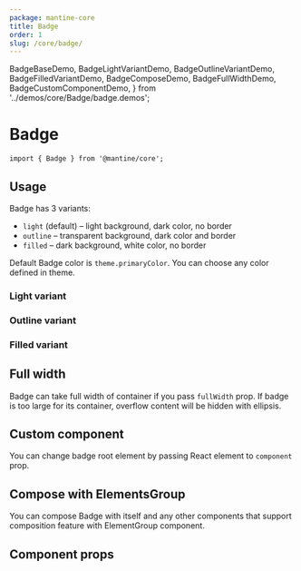 ```yaml
---
package: mantine-core
title: Badge
order: 1
slug: /core/badge/
---
```


  BadgeBaseDemo,
  BadgeLightVariantDemo,
  BadgeOutlineVariantDemo,
  BadgeFilledVariantDemo,
  BadgeComposeDemo,
  BadgeFullWidthDemo,
  BadgeCustomComponentDemo,
} from '../demos/core/Badge/badge.demos';

# Badge

<PageHeader
  source="mantine-core/src/Badge/Badge.tsx"
  docs="core/Badge.mdx"
  package="@mantine/core"
/>

```tsx
import { Badge } from '@mantine/core';
```

## Usage

Badge has 3 variants:

- `light` (default) – light background, dark color, no border
- `outline` – transparent background, dark color and border
- `filled` – dark background, white color, no border

Default Badge color is `theme.primaryColor`. You can choose any color defined in <GatsbyLink to="/theming">theme</GatsbyLink>.

<BadgeBaseDemo />

### Light variant

<BadgeLightVariantDemo />

### Outline variant

<BadgeOutlineVariantDemo />

### Filled variant

<BadgeFilledVariantDemo />

## Full width

Badge can take full width of container if you pass `fullWidth` prop.
If badge is too large for its container, overflow content will be hidden with ellipsis.

<BadgeFullWidthDemo />

## Custom component

You can change badge root element by passing React element to `component` prop.

<BadgeCustomComponentDemo />

## Compose with ElementsGroup

You can compose Badge with itself and any other components that support composition feature with <GatsbyLink to="/core/elements-group">ElementGroup</GatsbyLink> component.

<BadgeComposeDemo />

## Component props

<PropsTable component="Badge" />

